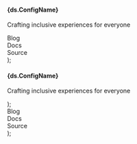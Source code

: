 
  <Preview>
    <div>
      <div className="space-y-1">
        <h4 className="text-sm font-medium leading-none">{ds.ConfigName}</h4>
        <p className="text-sm text-description">
          Crafting inclusive experiences for everyone
        </p>
      </div>
      <Separator className="my-4" />
      <div className="flex h-5 items-center space-x-4 text-sm">
        <div>Blog</div>
        <Separator orientation="vertical" />
        <div>Docs</div>
        <Separator orientation="vertical" />
        <div>Source</div>
      </div>
    </div>
  </Preview>
);

  <Preview>
    <div>
      <h4 className="text-sm font-medium leading-none">{ds.ConfigName}</h4>
      <Separator className="my-4" />
      <p className="text-sm text-description">
        Crafting inclusive experiences for everyone
      </p>
    </div>
  </Preview>
);

  <Preview>
    <div className="flex h-5 items-center space-x-4 text-sm">
      <div>Blog</div>
      <Separator orientation="vertical" />
      <div>Docs</div>
      <Separator orientation="vertical" />
      <div>Source</div>
    </div>
  </Preview>
);
